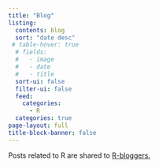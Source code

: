 ```yaml
---
title: "Blog"
listing:
  contents: blog
  sort: "date desc"
 # table-hover: true
  # fields:
  #   - image
  #   - date
  #   - title
  sort-ui: false
  filter-ui: false
  feed: 
    categories: 
      - R
  categories: true
page-layout: full
title-block-banner: false
---
```


Posts related to R are shared to [R-bloggers.](https://www.r-bloggers.com/)
